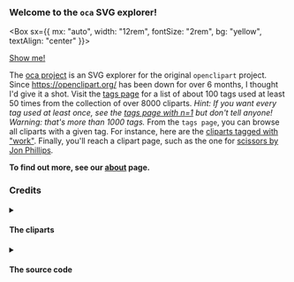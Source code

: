 ### Welcome to the `oca` SVG explorer!

<Box sx={{ mx: "auto", width: "12rem", fontSize: "2rem", bg: "yellow", textAlign: "center" }}>

[Show me!](/tags)

</Box>

The [oca project](https://github.com/millette/oca) is an SVG explorer for the original `openclipart` project. Since <https://openclipart.org/> has been down for over 6 months, I thought I'd give it a shot. Visit the [tags page](/tags) for a list of about 100 tags used at least 50 times from the collection of over 8000 cliparts. _Hint: If you want every tag used at least once, see the [tags page with n=1](/tags?n=1) but don't tell anyone! Warning: that's more than 1000 tags._ From the `tags page`, you can browse all cliparts with a given tag. For instance, here are the [cliparts tagged with "work"](/tagged?tag=work). Finally, you'll reach a clipart page, such as the one for [scissors by Jon Phillips](/key?key=office/scissors_01.svg).

**To find out more, see our [about](/about) page.**

### Credits

<!-- p>Find details on the [credits page](/credits).</p -->

<details>
<summary>

#### The cliparts

</summary>

Although <https://openclipart.org/> has been down for over 6 months, you can still find the original collection of 8000 cliparts dating back to 2005 at various sources. The project is currently using SVGs found in the [openclipart 0.18 package](https://packages.debian.org/source/jessie/openclipart). I'm pointing to Debian Jessie, but later versions are identical.

All SVGs are in the **public domain**.

</details>

<details>

<summary>

#### The source code

</summary>

The [oca source code](https://github.com/millette/oca) can be found on GitHub and is licensed AGPLv3 by [Robin Millette](http://robin.millette.info/). It's written in JavaScript using React on both the client and server sides with the help of Next.js.

The source code is **AGPLv3**.

</details>
